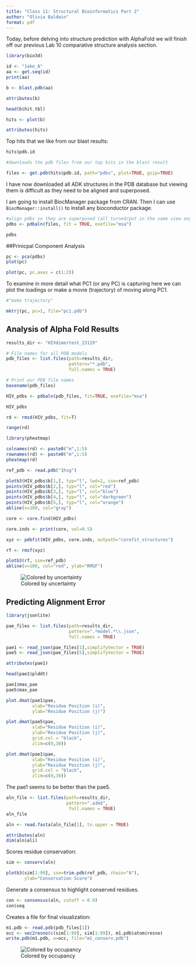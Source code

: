 ```yaml
---
title: "Class 11: Structural Bioinformatics Part 2"
author: "Olivia Baldwin"
format: pdf
---
```


Today, before delving into structure prediction with AlphaFold we will finish off our previous Lab 10 comparative structure analysis section. 

```r
library(bio3d)
```

```r
id <- "1ake_A" 
aa <- get.seq(id)
print(aa)
```

```r
b <- blast.pdb(aa) 
```

```r
attributes(b)
```

```r
head(b$hit.tbl) 
```

```r
hits <- plot(b)
```

```r
attributes(hits)
```

Top hits that we like from our blast results: 

```r
hits$pdb.id
```

```r
#downloads the pdb files from our top hits in the blast result

files <- get.pdb(hits$pdb.id, path="pdbs", plot=TRUE, gzip=TRUE) 
```

I have now downloaded all ADK structures in the PDB database but viewing them is difficult as they need to be aligned and superposed. 

I am going to install BiocManager package from CRAN. Then I can use `BiocManager::install()` to install any bioconductor package. 

```r
#align pdbs so they are superposed (all turned/put in the same view angle)
pdbs <- pdbaln(files, fit = TRUE, exefile="msa")
```

```r
pdbs
```

##Prinicpal Component Analysis 

```r
pc <- pca(pdbs)
plot(pc)
```

```r
plot(pc, pc.axes = c(1:2)) 
```

To examine in more detail what PC1 (or any PC) is capturing here we can plot the loadings or make a movie (trajectory) of moving along PC1. 

```r
#"make trajectory" 

mktrj(pc, pc=1, file="pc1.pdb") 
```


## Analysis of Alpha Fold Results

```r
results_dir <- "HIVdimertest_23119" 

# File names for all PDB models
pdb_files <- list.files(path=results_dir,
                        pattern="*.pdb",
                        full.names = TRUE)

# Print our PDB file names
basename(pdb_files)
```

```r
HIV_pdbs <- pdbaln(pdb_files, fit=TRUE, exefile="msa")
```

```r
HIV_pdbs
```

```r
rd <- rmsd(HIV_pdbs, fit=T)

range(rd)
```

```r
library(pheatmap)

colnames(rd) <- paste0("m",1:5)
rownames(rd) <- paste0("m",1:5)
pheatmap(rd)
```

```r
ref_pdb <- read.pdb("1hsg")
```

```r
plotb3(HIV_pdbs$b[1,], typ="l", lwd=2, sse=ref_pdb)
points(HIV_pdbs$b[2,], typ="l", col="red")
points(HIV_pdbs$b[3,], typ="l", col="blue")
points(HIV_pdbs$b[4,], typ="l", col="darkgreen")
points(HIV_pdbs$b[5,], typ="l", col="orange")
abline(v=100, col="gray")
```

```r
core <- core.find(HIV_pdbs)
```

```r
core.inds <- print(core, vol=0.5)
```

```r
xyz <- pdbfit(HIV_pdbs, core.inds, outpath="corefit_structures")
```

```r
rf <- rmsf(xyz)

plotb3(rf, sse=ref_pdb)
abline(v=100, col="red", ylab="RMSF")
```


![Colored by uncertainty](HIVdimertest_uncertainty.png)

## Predicting Alignment Error

```r
library(jsonlite)
```

```r
pae_files <- list.files(path=results_dir,
                        pattern=".*model.*\\.json",
                        full.names = TRUE)
```

```r
pae1 <- read_json(pae_files[1],simplifyVector = TRUE)
pae5 <- read_json(pae_files[5],simplifyVector = TRUE)

attributes(pae1)
```

```r
head(pae1$plddt) 

pae1$max_pae
pae5$max_pae
```

```r
plot.dmat(pae1$pae, 
          xlab="Residue Position (i)",
          ylab="Residue Position (j)")
```


```r
plot.dmat(pae5$pae, 
          xlab="Residue Position (i)",
          ylab="Residue Position (j)",
          grid.col = "black",
          zlim=c(0,30))
```

```r
plot.dmat(pae1$pae, 
          xlab="Residue Position (i)",
          ylab="Residue Position (j)",
          grid.col = "black",
          zlim=c(0,30))
```

The pae1 seems to be better than the pae5. 


```r
aln_file <- list.files(path=results_dir,
                       pattern=".a3m$",
                        full.names = TRUE)
aln_file
```

```r
aln <- read.fasta(aln_file[1], to.upper = TRUE)
```

```r
attributes(aln)
dim(aln$ali)
```

Scores residue conservation: 

```r
sim <- conserv(aln)
```

```r
plotb3(sim[1:99], sse=trim.pdb(ref_pdb, chain="A"),
       ylab="Conservation Score") 
```

Generate a consensus to highlight conserved residues. 

```r
con <- consensus(aln, cutoff = 0.9)
con$seq
```

Creates a file for final visualization: 

```r
m1.pdb <- read.pdb(pdb_files[1])
occ <- vec2resno(c(sim[1:99], sim[1:99]), m1.pdb$atom$resno)
write.pdb(m1.pdb, o=occ, file="m1_conserv.pdb")
```

![Colored by occupancy](M1_CONSERV.PDB.png)

